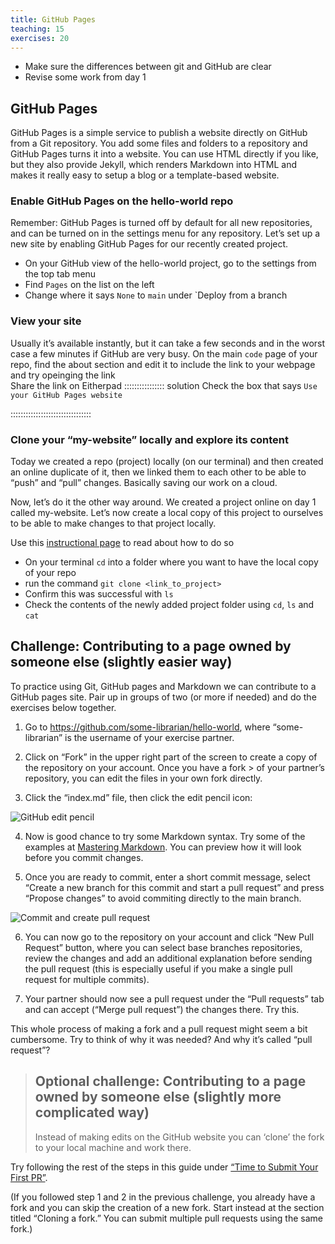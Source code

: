 ```yaml
---
title: GitHub Pages
teaching: 15
exercises: 20
---
```


::::::::::::::::::::::::::::::::::::::: objectives

- Make sure the differences between git and GitHub are clear
- Revise some work from day 1


::::::::::::::::::::::::::::::::::::::::::::::::::



## GitHub Pages

:::::::::::::::::::::: callout
GitHub Pages is a simple service to publish a website directly on GitHub from a Git repository.
You add some files and folders to a repository and GitHub Pages turns it into a website.
You can use HTML directly if you like, but they also provide Jekyll,
which renders Markdown into HTML and makes it really easy to setup a blog or a template-based website.
:::::::::::::::::::::::


:::::::::::::::::::::::::::::::: challenge
### Enable GitHub Pages on the hello-world repo

Remember: GitHub Pages is turned off by default for all new repositories, and can be turned on in the settings menu for any repository.
Let's set up a new site by enabling GitHub Pages for our recently created project.

:::::::::::::::: solution
- On your GitHub view of the hello-world project, go to the settings from the top tab menu
- Find `Pages` on the list on the left
- Change where it says `None` to `main` under `Deploy from a branch
::::::::::::::::
::::::::::::::::::::::::::::::::


:::::::::::::::::::::::::::::::: challenge
### View your site

Usually it's available instantly, but it can take a few seconds and in the worst case a few minutes if GitHub are very busy.
On the main `code` page of your repo, find the about section and edit it to include the link to your webpage and try opeinging the link\
Share the link on Eitherpad
:::::::::::::::: solution
Check the box that says `Use your GitHub Pages website`

::::::::::::::::
::::::::::::::::::::::::::::::::




:::::::::::::::::::::::::::::::: challenge
### Clone your "my-website" locally and explore its content 

Today we created a repo (project) locally (on our terminal) and then created an online duplicate of it, then we linked them to each other to be able to "push" and "pull" changes. Basically saving our work on a cloud.

Now, let's do it the other way around. We created a project online on day 1 called my-website. Let's now create a local copy of this project to ourselves to be able to make changes to that project locally.

Use this [instructional page](https://docs.github.com/en/repositories/creating-and-managing-repositories/cloning-a-repository) to read about how to do so

:::::::::::::::: solution
- On your terminal `cd` into a folder where you want to have the local copy of your repo
- run the command `git clone <link_to_project>`
- Confirm this was successful with `ls`
- Check the contents of the newly added project folder using `cd`, `ls` and `cat`
::::::::::::::::

::::::::::::::::::::::::::::::::









:::::::::::::::::::::::::::::::::::::::  challenge

## Challenge: Contributing to a page owned by someone else (slightly easier way)

To practice using Git, GitHub pages and Markdown we can contribute to a GitHub pages site.
Pair up in groups of two (or more if needed) and do the exercises below together.

1. Go to [https://github.com/some-librarian/hello-world](https://github.com/some-librarian/hello-world), where "some-librarian" is the username of your exercise partner.

2. Click on "Fork" in the upper right part of the screen to create a copy of the repository on your account. Once you have a fork > of your partner's repository, you can edit the files in your own fork directly.

3. Click the "index.md" file, then click the edit pencil icon:
  
  ![](fig/github-edit-pencil.png){alt="GitHub edit pencil"}

4. Now is good chance to try some Markdown syntax.
  Try some of the examples at [Mastering Markdown](https://guides.github.com/features/mastering-markdown/).
  You can preview how it will look before you commit changes.

5. Once you are ready to commit, enter a short commit message,
  select "Create a new branch for this commit and start a pull request"
  and press "Propose changes" to avoid commiting directly to the main branch.
  
  ![](fig/github-commit-pr.png){alt="Commit and create pull request"}

6. You can now go to the repository on your account and click "New Pull Request" button,
  where you can select base branches repositories, review the changes and add an additional
  explanation before sending the pull request (this is especially useful
  if you make a single pull request for multiple commits).

7. Your partner should now see a pull request under the "Pull requests" tab
  and can accept ("Merge pull request") the changes there. Try this.

This whole process of making a fork and a pull request might seem a bit cumbersome.
Try to think of why it was needed? And why it's called "pull request"?


::::::::::::::::::::::::::::::::::::::::::::::::::



> ## Optional challenge: Contributing to a page owned by someone else (slightly more complicated way)
> 
> Instead of making edits on the GitHub website you can 'clone' the fork to your local machine
> and work there.

:::::::::::::::::::::::::::::::::::::::  challenge

Try following the rest of the steps in this guide under ["Time to Submit Your First PR"](https://www.thinkful.com/learn/github-pull-request-tutorial/Writing-a-Good-Commit-Message#Time-to-Submit-Your-First-PR).

(If you followed step 1 and 2 in the previous challenge,
you already have a fork and you can skip the creation of a new fork.
Start instead at the section titled "Cloning a fork."
You can submit multiple pull requests using the same fork.)

::::::::::::::::::::::::::::::::::::::::::::::::::









:::::::::::::::::::::::::::::::::::::::: keypoints



::::::::::::::::::::::::::::::::::::::::::::::::::


